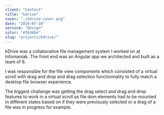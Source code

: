 ```yaml
---
client: "Contest"
title: "kdrive"
cover: "./kdrive-cover.png"
date: "2019-07-10"
service: "Design"
color: "#3b486e"
slug: "projects/kdrive/"
---
```


kDrive was a collaborative file management system I worked on at Infomaniak.
The front end was an Angular app we architected and built as a team of 6.

I was responsible for the file view components which consisted of a virtual scroll with drag and drop and drag selection functionnality
to fully match a desktop file browser experience.

The biggest challange was getting the drag select and drag and drop features to work in a virtual scroll 
as file dom elements had to be mounted in different states based on if they were previously selected
or a drag of a file was in progress for example.